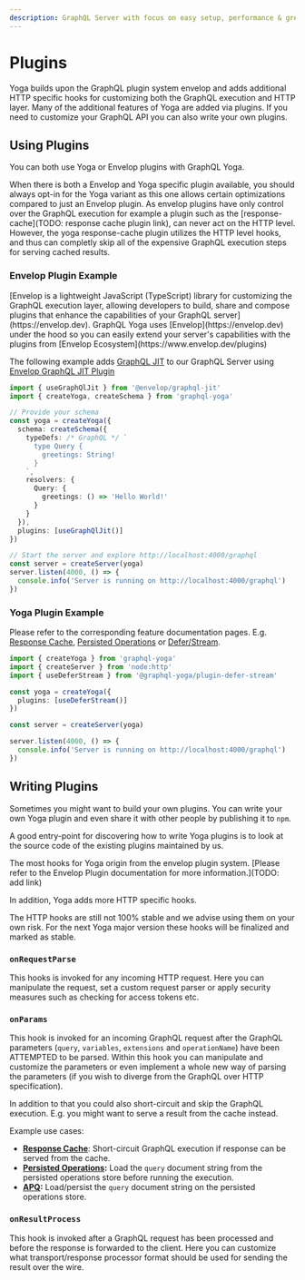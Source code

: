 ```yaml
---
description: GraphQL Server with focus on easy setup, performance & great developer experience
---
```


# Plugins

Yoga builds upon the GraphQL plugin system envelop and adds additional HTTP specific hooks for customizing both the GraphQL execution and HTTP layer.
Many of the additional features of Yoga are added via plugins. If you need to customize your GraphQL API you can also write your own plugins.

## Using Plugins

You can both use Yoga or Envelop plugins with GraphQL Yoga.

<Callout>
  When there is both a Envelop and Yoga specific plugin available, you should
  always opt-in for the Yoga variant as this one allows certain optimizations
  compared to just an Envelop plugin. As envelop plugins have only control over
  the GraphQL execution for example a plugin such as the [response-cache](TODO:
  response cache plugin link), can never act on the HTTP level. However, the
  yoga response-cache plugin utilizes the HTTP level hooks, and thus can
  completly skip all of the expensive GraphQL execution steps for serving cached
  results.
</Callout>

### Envelop Plugin Example

<Callout>
  [Envelop is a lightweight JavaScript (TypeScript) library for customizing the
  GraphQL execution layer, allowing developers to build, share and compose
  plugins that enhance the capabilities of your GraphQL
  server](https://envelop.dev). GraphQL Yoga uses [Envelop](https://envelop.dev)
  under the hood so you can easily extend your server's capabilities with the
  plugins from [Envelop Ecosystem](https://www.envelop.dev/plugins)
</Callout>

The following example adds [GraphQL JIT](https://github.com/zalando-incubator/graphql-jit) to our GraphQL Server using [Envelop GraphQL JIT Plugin](https://www.envelop.dev/plugins/use-graphql-jit)

```ts
import { useGraphQlJit } from '@envelop/graphql-jit'
import { createYoga, createSchema } from 'graphql-yoga'

// Provide your schema
const yoga = createYoga({
  schema: createSchema({
    typeDefs: /* GraphQL */ `
      type Query {
        greetings: String!
      }
    `,
    resolvers: {
      Query: {
        greetings: () => 'Hello World!'
      }
    }
  }),
  plugins: [useGraphQlJit()]
})

// Start the server and explore http://localhost:4000/graphql
const server = createServer(yoga)
server.listen(4000, () => {
  console.info('Server is running on http://localhost:4000/graphql')
})
```

### Yoga Plugin Example

Please refer to the corresponding feature documentation pages. E.g. [Response Cache](/docs/features/response-caching), [Persisted Operations](/docs/features/persisted-operations) or [Defer/Stream](/docs/features/defer-stream).

```ts filename="Yoga Defer Stream Plugin Usage Example"
import { createYoga } from 'graphql-yoga'
import { createServer } from 'node:http'
import { useDeferStream } from '@graphql-yoga/plugin-defer-stream'

const yoga = createYoga({
  plugins: [useDeferStream()]
})

const server = createServer(yoga)

server.listen(4000, () => {
  console.info('Server is running on http://localhost:4000/graphql')
})
```

## Writing Plugins

Sometimes you might want to build your own plugins. You can write your own Yoga plugin and even share it with other people by publishing it to `npm`.

<Callout>
  A good entry-point for discovering how to write Yoga plugins is to look at the
  source code of the existing plugins maintained by us.
</Callout>

The most hooks for Yoga origin from the envelop plugin system. [Please refer to the Envelop Plugin documentation for more information.](TODO: add link)

In addition, Yoga adds more HTTP specific hooks.

<Callout>
  The HTTP hooks are still not 100% stable and we advise using them on your own
  risk. For the next Yoga major version these hooks will be finalized and marked
  as stable.
</Callout>

### `onRequestParse`

This hooks is invoked for any incoming HTTP request.
Here you can manipulate the request, set a custom request parser or apply security measures such as checking for access tokens etc.

### `onParams`

This hook is invoked for an incoming GraphQL request after the GraphQL parameters (`query`, `variables`, `extensions` and `operationName`) have been ATTEMPTED to be parsed.
Within this hook you can manipulate and customize the parameters or even implement a whole new way of parsing the parameters (if you wish to diverge from the GraphQL over HTTP specification).

In addition to that you could also short-circuit and skip the GraphQL execution. E.g. you might want to serve a result from the cache instead.

Example use cases:

- **[Response Cache](/docs/features/response-caching)**: Short-circuit GraphQL execution if response can be served from the cache.
- **[Persisted Operations](/docs/features/persisted-operations):** Load the `query` document string from the persisted operations store before running the execution.
- **[APQ](/docs/features/automatic-persisted-queries):** Load/persist the `query` document string on the persisted operations store.

### `onResultProcess`

This hook is invoked after a GraphQL request has been processed and before the response is forwarded to the client. Here you can customize what transport/response processor format should be used for sending the result over the wire.
